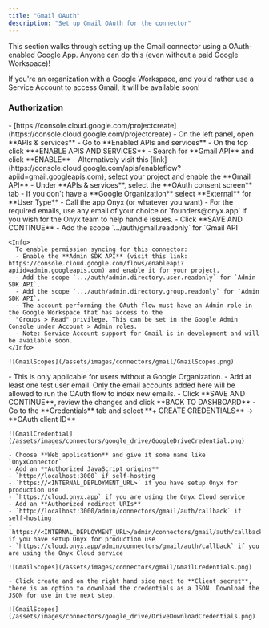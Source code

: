 ```yaml
---
title: "Gmail OAuth"
description: "Set up Gmail OAuth for the connector"
---
```


This section walks through setting up the Gmail connector using a OAuth-enabled Google App.
Anyone can do this (even without a paid Google Workspace)!

If you're an organization with a Google Workspace, and you'd rather use a Service Account to access Gmail,
it will be available soon!

### Authorization

<Steps>
  <Step title="Create Google Cloud Project">
    - [https://console.cloud.google.com/projectcreate](https://console.cloud.google.com/projectcreate)
  </Step>

  <Step title="Enable Gmail API">
    - On the left panel, open **APIs & services**
    - Go to **Enabled APIs and services**
    - On the top click **+ENABLE APIS AND SERVICES**
    - Search for **Gmail API** and click **ENABLE**
    - Alternatively visit this [link](https://console.cloud.google.com/apis/enableflow?apiid=gmail.googleapis.com), select your project and enable the **Gmail API**
  </Step>

  <Step title="Set up OAuth consent screen">
    - Under **APIs & services**, select the **OAuth consent screen** tab
    - If you don't have a **Google Organization** select **External** for **User Type**
    - Call the app Onyx (or whatever you want)
    - For the required emails, use any email of your choice or `founders@onyx.app` if you wish for the Onyx team to help handle issues.
    - Click **SAVE AND CONTINUE**
  </Step>

  <Step title="Set up scopes">
    - Add the scope `.../auth/gmail.readonly` for `Gmail API`

    <Info>
      To enable permission syncing for this connector:
      - Enable the **Admin SDK API** (visit this link: https://console.cloud.google.com/flows/enableapi?apiid=admin.googleapis.com) and enable it for your project.
      - Add the scope `.../auth/admin.directory.user.readonly` for `Admin SDK API`.
      - Add the scope `.../auth/admin.directory.group.readonly` for `Admin SDK API`.
      - The account performing the OAuth flow must have an Admin role in the Google Workspace that has access to the
      "Groups > Read" privilege. This can be set in the Google Admin Console under Account > Admin roles.
      - Note: Service Account support for Gmail is in development and will be available soon.
    </Info>

    ![GmailScopes](/assets/images/connectors/gmail/GmailScopes.png)
  </Step>

  <Step title="Set up test users">
    - This is only applicable for users without a Google Organization.
    - Add at least one test user email.
    Only the email accounts added here will be allowed to run the OAuth flow to index new emails.
    - Click **SAVE AND CONTINUE**, review the changes and click **BACK TO DASHBOARD**
  </Step>

  <Step title="Create OAuth credentials">
    - Go to the **Credentials** tab and select **+ CREATE CREDENTIALS** -> **OAuth client ID**

    ![GmailCredential](/assets/images/connectors/google_drive/GoogleDriveCredential.png)

    - Choose **Web application** and give it some name like `OnyxConnector`
    - Add an **Authorized JavaScript origins**
    - `http://localhost:3000` if self-hosting
    - `https://<INTERNAL_DEPLOYMENT_URL>` if you have setup Onyx for production use
    - `https://cloud.onyx.app` if you are using the Onyx Cloud service
    - Add an **Authorized redirect URIs**
    - `http://localhost:3000/admin/connectors/gmail/auth/callback` if self-hosting
    - `https://<INTERNAL_DEPLOYMENT_URL>/admin/connectors/gmail/auth/callback` if you have setup Onyx for production use
    - `https://cloud.onyx.app/admin/connectors/gmail/auth/callback` if you are using the Onyx Cloud service

    ![GmailScopes](/assets/images/connectors/gmail/GmailCredentials.png)

    - Click create and on the right hand side next to **Client secret**,
    there is an option to download the credentials as a JSON. Download the JSON for use in the next step.

    ![GmailScopes](/assets/images/connectors/google_drive/DriveDownloadCredentials.png)
  </Step>
</Steps>
